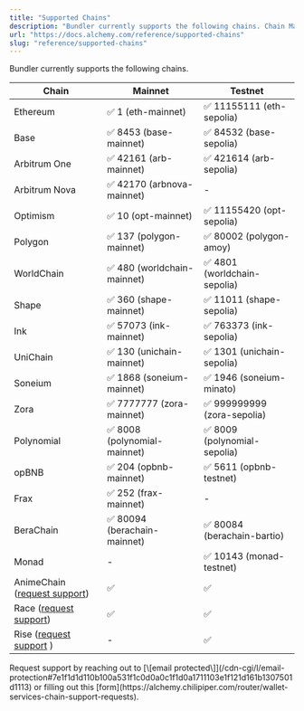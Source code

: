 ```yaml
---
title: "Supported Chains"
description: "Bundler currently supports the following chains. Chain Mainnet Testnet Ethereum ✅ 1 (eth-mainnet) ✅ 11155111 (eth-sepolia) Base ✅ 8453 (base-mainnet) ✅ 84532 (base-sepolia) Arbitrum One ✅ 42161 (arb-mainnet) ✅ 421614 (arb-sepolia) Arbitrum Nova ✅ 42170 (arbnova-mainnet) - Optimism ✅ 10 (opt-mainnet)..."
url: "https://docs.alchemy.com/reference/supported-chains"
slug: "reference/supported-chains"
---
```


Bundler currently supports the following chains.

| Chain                                                                                                                        | Mainnet                     | Testnet                     |
| ---------------------------------------------------------------------------------------------------------------------------- | --------------------------- | --------------------------- |
| Ethereum                                                                                                                     | ✅ 1 (eth-mainnet)           | ✅ 11155111 (eth-sepolia)    |
| Base                                                                                                                         | ✅ 8453 (base-mainnet)       | ✅ 84532 (base-sepolia)      |
| Arbitrum One                                                                                                                 | ✅ 42161 (arb-mainnet)       | ✅ 421614 (arb-sepolia)      |
| Arbitrum Nova                                                                                                                | ✅ 42170 (arbnova-mainnet)   | -                           |
| Optimism                                                                                                                     | ✅ 10 (opt-mainnet)          | ✅ 11155420 (opt-sepolia)    |
| Polygon                                                                                                                      | ✅ 137 (polygon-mainnet)     | ✅ 80002 (polygon-amoy)      |
| WorldChain                                                                                                                   | ✅ 480 (worldchain-mainnet)  | ✅ 4801 (worldchain-sepolia) |
| Shape                                                                                                                        | ✅ 360 (shape-mainnet)       | ✅ 11011 (shape-sepolia)     |
| Ink                                                                                                                          | ✅ 57073 (ink-mainnet)       | ✅ 763373 (ink-sepolia)      |
| UniChain                                                                                                                     | ✅ 130 (unichain-mainnet)    | ✅ 1301 (unichain-sepolia)   |
| Soneium                                                                                                                      | ✅ 1868 (soneium-mainnet)    | ✅ 1946 (soneium-minato)     |
| Zora                                                                                                                         | ✅ 7777777 (zora-mainnet)    | ✅ 999999999 (zora-sepolia)  |
| Polynomial                                                                                                                   | ✅ 8008 (polynomial-mainnet) | ✅ 8009 (polynomial-sepolia) |
| opBNB                                                                                                                        | ✅ 204 (opbnb-mainnet)       | ✅ 5611 (opbnb-testnet)      |
| Frax                                                                                                                         | ✅ 252 (frax-mainnet)        | -                           |
| BeraChain                                                                                                                    | ✅ 80094 (berachain-mainnet) | ✅ 80084 (berachain-bartio)  |
| Monad                                                                                                                        | -                           | ✅ 10143 (monad-testnet)     |
| AnimeChain ([request support](/cdn-cgi/l/email-protection#5c3d3f3f33293228713d3e2f282e3d3f283533321c3d303f34393125723f3331)) | ✅                           | ✅                           |
| Race ([request support](/cdn-cgi/l/email-protection#9ffefcfcf0eaf1ebb2fefdecebedfefcebf6f0f1dffef3fcf7faf2e6b1fcf0f2))       | ✅                           | ✅                           |
| Rise ([request support](/cdn-cgi/l/email-protection#c7a6a4a4a8b2a9b3eaa6a5b4b3b5a6a4b3aea8a987a6aba4afa2aabee9a4a8aa) )      | -                           | ✅                           |

<Info>
  Request support by reaching out to [\[email protected\]](/cdn-cgi/l/email-protection#7e1f1d1d110b100a531f1c0d0a0c1f1d0a1711103e1f121d161b1307501d1113) or filling out this [form](https://alchemy.chilipiper.com/router/wallet-services-chain-support-requests).
</Info>
